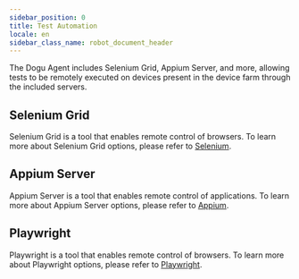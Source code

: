 ```yaml
---
sidebar_position: 0
title: Test Automation
locale: en
sidebar_class_name: robot_document_header
---
```


The Dogu Agent includes Selenium Grid, Appium Server, and more, allowing tests to be remotely executed on devices present in the device farm through the included servers.

## Selenium Grid

Selenium Grid is a tool that enables remote control of browsers. To learn more about Selenium Grid options, please refer to [Selenium](/test-automation/selenium).

## Appium Server

Appium Server is a tool that enables remote control of applications. To learn more about Appium Server options, please refer to [Appium](/test-automation/appium).

## Playwright

Playwright is a tool that enables remote control of browsers. To learn more about Playwright options, please refer to [Playwright](/test-automation/playwright).
